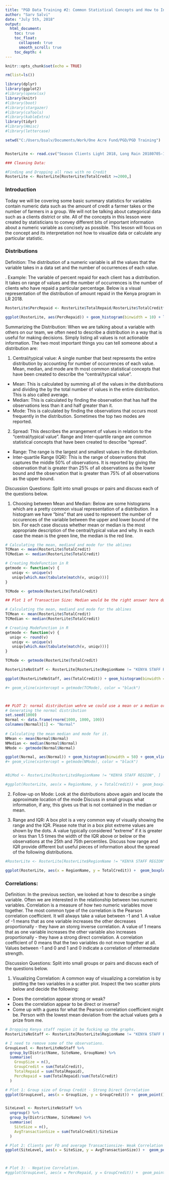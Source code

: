 ---
title: "PGD Data Training #2: Common Statistical Concepts and How to Interpret Them"
author: "Sarv Salvi"
date: "July 5th, 2018"
output: 
  html_document:
    toc: true
    toc_float: 
      collapsed: true
      smooth_scroll: true
    toc_depth: 4
---

```{r setup, include=FALSE}
knitr::opts_chunk$set(echo = TRUE)

rm(list=ls())

library(dplyr)
library(ggplot2)
#library(openxlsx)
library(knitr)
#library(boot)
#library(stargazer)
#library(caTools)
#library(kableExtra)
library(tidyr)
#library(Hmisc)
#library(lettercase)

setwd("C:/Users/bsalv/Documents/Work/One Acre Fund/PGD/PGD Training")


RosterLite <- read.csv("Season Clients Light 2018, Long Rain 20180705-101741/Season Clients Light_20180705-101741.csv")

### Cleaning Data:

#Finding and Dropping all rows with no Credit
RosterLite <- RosterLite[RosterLite$TotalCredit >=2000,]

```

### Introduction

Today we will be covering some basic summary statistics for variables contain numeric data such as the amount of credit a farmer takes or the number of farmers in a group.  We will not be talking about categorical data such as a clients district or site.  All of the concepts in this lesson were created by statisticians to convey different bits of important information about a numeric variable as concisely as possible.  This lesosn will focus on the concept and its interpretation not how to visualize data or calculate any particular statistic.  

### Distributions

Definition:  The distribution of a numeric variable is all the values that the variable takes in a data set and the number of occurrences of each value.  

.	Example: The variable of percent repaid for each client has a distribution.  It takes on range of values and the number of occurrences is the number of clients who have repaid a particular percentage.  Below is a visual representation of the distribution of amount repaid in the Kenya program in LR 2018.

```{r , echo=FALSE, warning=FALSE, message=FALSE, results='asis'}

RosterLite$PercRepaid <- RosterLite$TotalRepaid/RosterLite$TotalCredit*100 

ggplot(RosterLite, aes(PercRepaid)) + geom_histogram(binwidth = 10) + labs(y="Number of Occurences", x = "Percent Repaid") + ggtitle("Histogram of Percent Repaid")


```


Summarizing the Distribution:  When we are talking about a variable with others on our team, we often need to describe a distribution in a way that is useful for making decisions.  Simply listing all values is not actionable information. The two most important things you can tell someone about a distribution are:

1.	Central/typical value: A single number that best represents the entire distribution by accounting for number of occurrences of each value. Mean, median, and mode are th most common statistical concepts that have been created to describe the "central/typical value".
  + Mean: This is calculated by summing all of the values in the distributions and dividing the by the total number of values in the entire distribution. This is also called average.
  + Median: This is calculated by finding the observation that has half the observations less than it and half greater than it.
  + Mode: This is calculated by finding the observations that occurs most frequently in the distribution.  Sometimes the top two modes are reported.

2.	Spread: This describes the arrangement of values in relation to the "central/typical value". Range and Inter-quartile range are common statistical concepts that have been created to describe "spread".
  + Range: The range is the largest and smallest values in the distribution.
  + Inter-quartile Range (IQR):  This is the range of observations that captures the middle 50% of observations.  It is reported by giving the observation that is greater than 25% of all observations as the lower bound and the observation that is greater than 75% of all observations as the upper bound.


Discussion Questions:  Split into small groups or pairs and discuss each of the questions below.

1.	Choosing between Mean and Median:  Below are some histograms which are a pretty common visual representation of a distribution. In a histogram we have "bins" that are used to represent the number of occurences of the variable between the upper and lower bound of the bin.  For each case discuss whether mean or median is the most appropriate description of the central/typical value and why. In each case the mean is the green line, the median is the red line.

```{r , echo=FALSE, warning=FALSE, message=FALSE, results='asis'}
# Calculating the mean, mediand and mode for the ablines
TCMean <- mean(RosterLite$TotalCredit)
TCMedian <- median(RosterLite$TotalCredit)

# Creating ModeFunction in R
getmode <- function(v) {
   uniqv <- unique(v)
   uniqv[which.max(tabulate(match(v, uniqv)))]
}

TCMode <- getmode(RosterLite$TotalCredit)

## Plot 1 of Transaction Size: Median would be the right answer here due to the skew to teh right. 

# Calculating the mean, mediand and mode for the ablines
TCMean <- mean(RosterLite$TotalCredit)
TCMedian <- median(RosterLite$TotalCredit)

# Creating ModeFunction in R
getmode <- function(v) {
  uniqv <- round(v)
   uniqv <- unique(v)
   uniqv[which.max(tabulate(match(v, uniqv)))]
}

TCMode <- getmode(RosterLite$TotalCredit)

RosterLiteNoStaff <- RosterLite[RosterLite$RegionName != "KENYA STAFF REGION",] 

ggplot(RosterLiteNoStaff, aes(TotalCredit)) + geom_histogram(binwidth = 1000) + geom_vline(xintercept = mean(TCMean), color = "green") + geom_vline(xintercept = median(TCMedian), color = "red") + labs(y="Number of Occurences", x = "Client Transaction Size") + ggtitle("Histogram of Client Transaction Size")

#+ geom_vline(xintercept = getmode(TCMode), color = "black") 



## PLOT 2: normal distribution wehre we could use a mean or a median or mode infact
# Generating the normal distribution
set.seed(1000)
Normal <- data.frame(rnorm(1000, 1000, 100))
colnames(Normal)[1] <- "Normal"
  
# Calculating the mean median and mode for it.
NMean <- mean(Normal$Normal)
NMedian <- median(Normal$Normal)
NMode <- getmode(Normal$Normal)

ggplot(Normal, aes(Normal)) + geom_histogram(binwidth = 50) + geom_vline(xintercept = mean(NMean), color = "green") + geom_vline(xintercept = median(NMedian), color = "red") + labs(y="Number of Occurences", x = "Normally Distributed Variable") + ggtitle("Histogram of a Normal Distribution")
#+ geom_vline(xintercept = getmode(NMode), color = "black") 



```

```{r , echo=FALSE, warning=FALSE, message=FALSE, results='asis'}

#BiMod <- RosterLite[RosterLite$RegionName != "KENYA STAFF REGION", ]

#ggplot(RosterLite, aes(x = RegionName, y = TotalCredit)) +  geom_boxplot()


```

2. Follow-up on Mode: Look at the distributions above again and locate the approximate location of the mode  Discuss in small groups what information, if any, this gives us that is not contained in the median or mean.  

3.	Range and IQR:  A box plot is a very common way of visually showing the range and the IQR. Please note that in a box plot extreme values are shown by the dots.  A value typically considered "extreme" if it is greater or less than 1.5 times the width of the IQR above or below or the observations at the 25th and 75th percentiles.  Discuss how range and IQR provide different but useful pieces of information about the spread of the following distributions. 

```{r , echo=FALSE, warning=FALSE, message=FALSE, results='asis'}

#RosterLite <- RosterLite[RosterLite$RegionName != "KENYA STAFF REGION", ]

ggplot(RosterLite, aes(x = RegionName, y = TotalCredit)) +  geom_boxplot() + labs(y="Client Transaction Size", x = "Region Name") + ggtitle("Client Transaction Size in Different Roster Regions")


```


### Correlations:

Definition:  In the previous section, we looked at how to describe a single variable. Often we are interested in the relationship between two numeric variables.  Correlation is a measure of how two numeric variables move together.  The most common type of the correlation is the Pearson correlation coefficient.  It will always take a value between -1 and 1.  A value of -1 means that as one variable increases the other decreases proportionally - they have an stonrg inverse correlation.  A value of 1 means that as one variable increases the other variable also increases proportionally - they have a strong direct correlation. A correlation coefficient of 0 means that the two variables do not move together at all. Values between -1 and 0 and 1 and 0 indicate a correlation of intermediate strength.

Discussion Questions: Split into small groups or pairs and discuss each of the questions below. 

1.	Visualizing Correlation: A common way of visualizing a correlation is by plotting the two variables in a scatter plot.  Inspect the two scatter plots below and decide the following:
  + Does the correlation appear strong or weak?
  + Does the correlation appear to be direct or inverse?
  + Come up with a guess for what the Pearson correlation coefficient might be.  Person with the lowest mean deviation from the actual values gets a prize from me.

```{r , echo=FALSE, warning=FALSE, message=FALSE, results='asis'}

# Dropping Kenya staff region it be fucking up the graphs.
RosterLiteNoStaff <- RosterLite[RosterLite$RegionName != "KENYA STAFF REGION",] 

# I need to remove some of the observations.
GroupLevel <- RosterLiteNoStaff %>%
  group_by(DistrictName, SiteName, GroupName) %>%
  summarise(
    GroupSize = n(),
    GroupCredit = sum(TotalCredit),
    TotalRepaid = sum(TotalRepaid),
    PercRepaid = sum(TotalRepaid)/sum(TotalCredit)
  )

# Plot 1: Group size of Group Credit - Strong Direct Correlation 
ggplot(GroupLevel, aes(x = GroupSize, y = GroupCredit)) +  geom_point() + labs(y="Total Group Credit", x = "Number of Clients in Group") + ggtitle("Total Group Credit vs. Number of Clients in Group")


SiteLevel <- RosterLiteNoStaff %>%
  ungroup() %>%
  group_by(DistrictName, SiteName) %>%
  summarise(
    SiteSize = n(),
    AvgTransactionSize = sum(TotalCredit)/SiteSize
  )

# Plot 2: Clients per FO and average Transactionsize- Weak Correlation
ggplot(SiteLevel, aes(x = SiteSize, y = AvgTransactionSize)) +  geom_point() + labs(y="Average Transaction Size per Client", x = "Number of Clients in Site") + ggtitle("Average Client Transaction Size vs. Number of Clients in Site")



# Plot 3: - Negative Correlation.
#ggplot(GroupLevel, aes(x = PercRepaid, y = GroupCredit)) +  geom_point()



```




